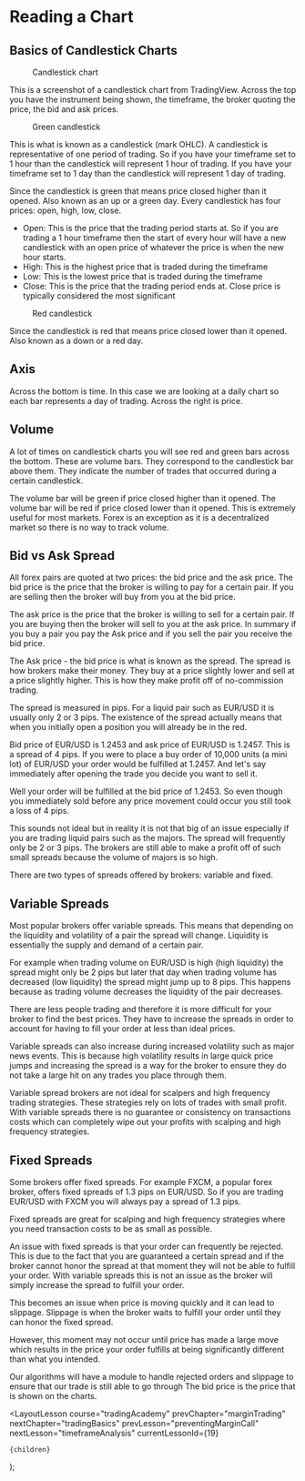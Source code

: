 
# Reading a Chart

## Basics of Candlestick Charts

<figure>
  <Image
    src="/images/courses/tradingAcademy/tradingBasics/candleStickExample.webp"
    height={584}
    width={1499}
    alt=""
  />
  <figcaption>Candlestick chart</figcaption>
</figure>

This is a screenshot of a candlestick chart from TradingView. Across the top you have the instrument being shown, the timeframe, the broker quoting the price, the bid and ask prices.

<figure>
  <Image
    src="/images/courses/tradingAcademy/tradingBasics/greenBar.webp"
    height={121}
    width={41}
    alt=""
  />
  <figcaption>Green candlestick</figcaption>
</figure>

This is what is known as a candlestick (mark OHLC). A candlestick is representative of one period of trading. So if you have your timeframe set to 1 hour than the candlestick will represent 1 hour of trading. If you have your timeframe set to 1 day than the candlestick will represent 1 day of trading.

Since the candlestick is green that means price closed higher than it opened. Also known as an up or a green day. Every candlestick has four prices: open, high, low, close.

- Open: This is the price that the trading period starts at. So if you are trading a 1 hour timeframe then the start of every hour will have a new candlestick with an open price of whatever the price is when the new hour starts.
- High: This is the highest price that is traded during the timeframe
- Low: This is the lowest price that is traded during the timeframe
- Close: This is the price that the trading period ends at. Close price is typically considered the most significant

<figure>
  <Image
    src="/images/courses/tradingAcademy/tradingBasics/redBar.webp"
    height={86}
    width={37}
    alt=""
  />
  <figcaption>Red candlestick</figcaption>
</figure>

Since the candlestick is red that means price closed lower than it opened. Also known as a down or a red day.

## Axis

Across the bottom is time. In this case we are looking at a daily chart so each bar represents a day of trading. Across the right is price.

## Volume

A lot of times on candlestick charts you will see red and green bars across the bottom. These are volume bars. They correspond to the candlestick bar above them. They indicate the number of trades that occurred during a certain candlestick.

The volume bar will be green if price closed higher than it opened. The volume bar will be red if price closed lower than it opened. This is extremely useful for most markets. Forex is an exception as it is a decentralized market so there is no way to track volume.

## Bid vs Ask Spread

All forex pairs are quoted at two prices: the bid price and the ask price. The bid price is the price that the broker is willing to pay for a certain pair. If you are selling then the broker will buy from you at the bid price.

The ask price is the price that the broker is willing to sell for a certain pair. If you are buying then the broker will sell to you at the ask price. In summary if you buy a pair you pay the Ask price and if you sell the pair you receive the bid price.

The Ask price - the bid price is what is known as the spread. The spread is how brokers make their money. They buy at a price slightly lower and sell at a price slightly higher. This is how they make profit off of no-commission trading.

The spread is measured in pips. For a liquid pair such as EUR/USD it is usually only 2 or 3 pips. The existence of the spread actually means that when you initially open a position you will already be in the red.

Bid price of EUR/USD is 1.2453 and ask price of EUR/USD is 1.2457. This is a spread of 4 pips. If you were to place a buy order of 10,000 units (a mini lot) of EUR/USD your order would be fulfilled at 1.2457. And let's say immediately after opening the trade you decide you want to sell it.

Well your order will be fulfilled at the bid price of 1.2453. So even though you immediately sold before any price movement could occur you still took a loss of 4 pips.

This sounds not ideal but in reality it is not that big of an issue especially if you are trading liquid pairs such as the majors. The spread will frequently only be 2 or 3 pips. The brokers are still able to make a profit off of such small spreads because the volume of majors is so high.

There are two types of spreads offered by brokers: variable and fixed.

## Variable Spreads

Most popular brokers offer variable spreads. This means that depending on the liquidity and volatility of a pair the spread will change. Liquidity is essentially the supply and demand of a certain pair.

For example when trading volume on EUR/USD is high (high liquidity) the spread might only be 2 pips but later that day when trading volume has decreased (low liquidity) the spread might jump up to 8 pips. This happens because as trading volume decreases the liquidity of the pair decreases.

There are less people trading and therefore it is more difficult for your broker to find the best prices. They have to increase the spreads in order to account for having to fill your order at less than ideal prices.

Variable spreads can also increase during increased volatility such as major news events. This is because high volatility results in large quick price jumps and increasing the spread is a way for the broker to ensure they do not take a large hit on any trades you place through them.

Variable spread brokers are not ideal for scalpers and high frequency trading strategies. These strategies rely on lots of trades with small profit. With variable spreads there is no guarantee or consistency on transactions costs which can completely wipe out your profits with scalping and high frequency strategies.

## Fixed Spreads

Some brokers offer fixed spreads. For example FXCM, a popular forex broker, offers fixed spreads of 1.3 pips on EUR/USD. So if you are trading EUR/USD with FXCM you will always pay a spread of 1.3 pips.

Fixed spreads are great for scalping and high frequency strategies where you need transaction costs to be as small as possible.

An issue with fixed spreads is that your order can frequently be rejected. This is due to the fact that you are guaranteed a certain spread and if the broker cannot honor the spread at that moment they will not be able to fulfill your order. With variable spreads this is not an issue as the broker will simply increase the spread to fulfill your order.

This becomes an issue when price is moving quickly and it can lead to slippage. Slippage is when the broker waits to fulfill your order until they can honor the fixed spread.

However, this moment may not occur until price has made a large move which results in the price your order fulfills at being significantly different than what you intended.

Our algorithms will have a module to handle rejected orders and slippage to ensure that our trade is still able to go through The bid price is the price that is shown on the charts.

  <LayoutLesson
    course="tradingAcademy"
    prevChapter="marginTrading"
    nextChapter="tradingBasics"
    prevLesson="preventingMarginCall"
    nextLesson="timeframeAnalysis"
    currentLessonId={19}
  >
    {children}
  </LayoutLesson>
);
